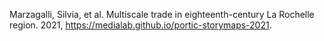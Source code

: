 Marzagalli, Silvia, et al. Multiscale trade in eighteenth-century La Rochelle region. 2021, https://medialab.github.io/portic-storymaps-2021.